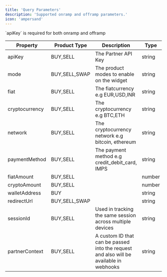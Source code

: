 ```yaml
---
title: 'Query Parameters'
description: 'Supported onramp and offramp parameters.'
icon: 'ampersand'
---
```


<Warning>
`apiKey` is required for both onramp and offramp
</Warning>


| Property       | Product Type  | Description                                                                             | Type   |   |
|----------------|---------------|-----------------------------------------------------------------------------------------|--------|---|
| apiKey         | BUY,SELL      | The Partner API Key                                                                     | string |   |
| mode           | BUY,SELL,SWAP | The product modes to enable on the widget                                               | string |   |
| fiat           | BUY,SELL      | The fiatcurrency e.g EUR,USD,INR                                                        | string |   |
| cryptocurrency | BUY,SELL      | The cryptocurrency e.g BTC,ETH                                                          | string |   |
| network        | BUY,SELL      | The cryptocurrency network e.g bitcoin, ethereum                                        | string |   |
| paymentMethod  | BUY,SELL      | The payment method e.g credit_debit_card, IMPS                                          | string |   |
| fiatAmount     | BUY,SELL      |                                                                                         | number |   |
| cryptoAmount   | BUY,SELL      |                                                                                         | number |   |
| walletAddress  | BUY           |                                                                                         | string |   |
| redirectUrl    | BUY,SELL,SWAP |                                                                                         | string |   |
| sessionId      | BUY,SELL      | Used in tracking the same session across multiple devices                               | string |   |
| partnerContext | BUY,SELL      | A custom ID that can be passed into the request and also will be available in webhooks  | string |   |